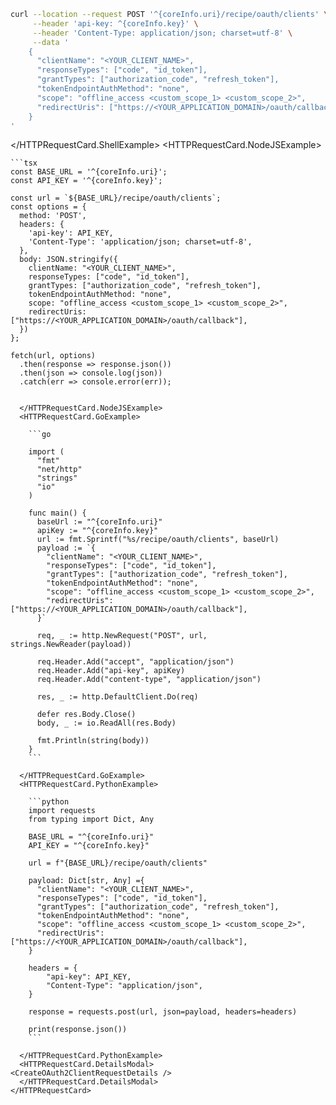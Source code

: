 


<HTTPRequestCard path="/recipe/oauth/clients" method="post" title="Create Client">
  <HTTPRequestCard.ShellExample>

```bash
curl --location --request POST '^{coreInfo.uri}/recipe/oauth/clients' \
     --header 'api-key: ^{coreInfo.key}' \
     --header 'Content-Type: application/json; charset=utf-8' \
     --data '
    {
      "clientName": "<YOUR_CLIENT_NAME>",
      "responseTypes": ["code", "id_token"],
      "grantTypes": ["authorization_code", "refresh_token"],
      "tokenEndpointAuthMethod": "none",
      "scope": "offline_access <custom_scope_1> <custom_scope_2>",
      "redirectUris": ["https://<YOUR_APPLICATION_DOMAIN>/oauth/callback"],
    }
'
```

  </HTTPRequestCard.ShellExample>
  <HTTPRequestCard.NodeJSExample>

    ```tsx
    const BASE_URL = '^{coreInfo.uri}';
    const API_KEY = '^{coreInfo.key}';

    const url = `${BASE_URL}/recipe/oauth/clients`;
    const options = {
      method: 'POST',
      headers: {
        'api-key': API_KEY,
        'Content-Type': 'application/json; charset=utf-8',
      },
      body: JSON.stringify({
        clientName: "<YOUR_CLIENT_NAME>",
        responseTypes: ["code", "id_token"],
        grantTypes: ["authorization_code", "refresh_token"],
        tokenEndpointAuthMethod: "none",
        scope: "offline_access <custom_scope_1> <custom_scope_2>",
        redirectUris: ["https://<YOUR_APPLICATION_DOMAIN>/oauth/callback"],
      })
    };

    fetch(url, options)
      .then(response => response.json())
      .then(json => console.log(json))
      .catch(err => console.error(err));
```

  </HTTPRequestCard.NodeJSExample>
  <HTTPRequestCard.GoExample>

    ```go

    import (
      "fmt"
      "net/http"
      "strings"
      "io"
    )

    func main() {
      baseUrl := "^{coreInfo.uri}"
      apiKey := "^{coreInfo.key}"
      url := fmt.Sprintf("%s/recipe/oauth/clients", baseUrl)
      payload := `{
        "clientName": "<YOUR_CLIENT_NAME>",
        "responseTypes": ["code", "id_token"],
        "grantTypes": ["authorization_code", "refresh_token"],
        "tokenEndpointAuthMethod": "none",
        "scope": "offline_access <custom_scope_1> <custom_scope_2>",
        "redirectUris": ["https://<YOUR_APPLICATION_DOMAIN>/oauth/callback"],
      }`

      req, _ := http.NewRequest("POST", url, strings.NewReader(payload))

      req.Header.Add("accept", "application/json")
      req.Header.Add("api-key", apiKey)
      req.Header.Add("content-type", "application/json")

      res, _ := http.DefaultClient.Do(req)

      defer res.Body.Close()
      body, _ := io.ReadAll(res.Body)

      fmt.Println(string(body))
    }
    ```

  </HTTPRequestCard.GoExample>
  <HTTPRequestCard.PythonExample>

    ```python
    import requests
    from typing import Dict, Any

    BASE_URL = "^{coreInfo.uri}"
    API_KEY = "^{coreInfo.key}"

    url = f"{BASE_URL}/recipe/oauth/clients"

    payload: Dict[str, Any] ={
      "clientName": "<YOUR_CLIENT_NAME>",
      "responseTypes": ["code", "id_token"],
      "grantTypes": ["authorization_code", "refresh_token"],
      "tokenEndpointAuthMethod": "none",
      "scope": "offline_access <custom_scope_1> <custom_scope_2>",
      "redirectUris": ["https://<YOUR_APPLICATION_DOMAIN>/oauth/callback"],
    } 

    headers = {
        "api-key": API_KEY,
        "Content-Type": "application/json",
    }

    response = requests.post(url, json=payload, headers=headers)

    print(response.json())
    ```

  </HTTPRequestCard.PythonExample>
  <HTTPRequestCard.DetailsModal>
<CreateOAuth2ClientRequestDetails />
  </HTTPRequestCard.DetailsModal>
</HTTPRequestCard>
